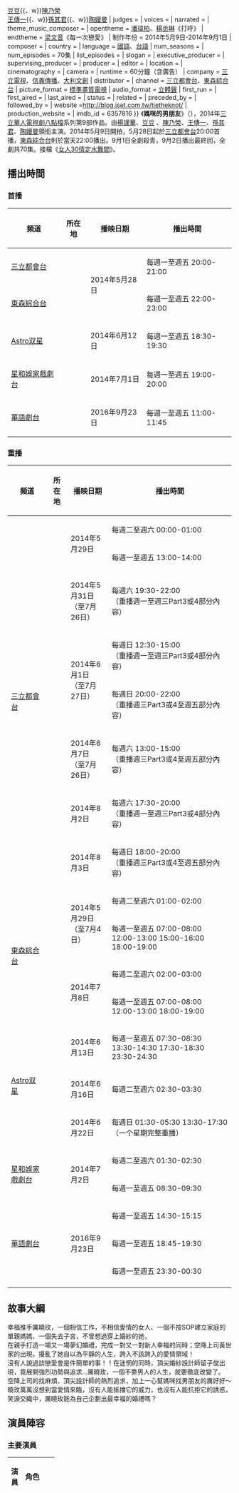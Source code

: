 {{Infobox Television
| show_name            = 媽咪的男朋友
| original_name        = ''Tie the knot''
| image                = 媽咪的男朋友.jpg
| caption              = 
| show_name_2          = 
| genre                = [[三立電視戲劇節目列表#華人電視劇|華人電視劇]]
| format               = 
| creator              = 
| developer            = 
| writer               =[[陳偑吟|陳偑吟]]、[[藍夢荷|藍夢荷]]·編劇統籌
| director             = 許珮珊
| creative_director    = 
| presenter            =   
| starring             = {{Nowrap begin}}[[楊謹華|楊謹華]]{{、w}}[https://www.facebook.com/PrettyIrene20081202 豆豆]{{、w}}[[陳乃榮|陳乃榮]]<BR>[[王傳一|王傳一]]{{、w}}[[孫其君|孫其君]]{{、w}}[[陶嫚曼|陶嫚曼]]
| judges               = 
| voices               = 
| narrated             = 
| theme_music_composer = 
| opentheme            = [[潘瑋柏|潘瑋柏]]、[[楊丞琳|楊丞琳]]《打呼》
| endtheme             = [[梁文音|梁文音]]《每一次戀愛》
| 制作年份 = 2014年5月9日-2014年9月1日
| composer             = 
| country              = {{ROC-TW}}
| language             = [[中華民國國語|國語]]、[[臺灣話|台語]]
| num_seasons          = <!-- or num_series -->
| num_episodes         = 70集
| list_episodes        =
| slogan               = 
| executive_producer   = 
| supervising_producer =
| producer             = 
| editor               = 
| location             = 
| cinematography       =
| camera               = 
| runtime              = 60分鐘（含廣告）
| company              = [[三立電視|三立電視]]、[[信義傳播|信義傳播]]、[[大利文創|大利文創]]
| distributor          = 
| channel              = [[三立都會台|三立都會台]]、[[東森綜合台|東森綜合台]]
| picture_format       = [[標準畫質電視|標準畫質電視]]
| audio_format         = [[立體聲|立體聲]]
| first_run            = {{TWN}}
| first_aired          = {{Nowrap begin}}{{start date|2014|5|28}}
| last_aired           = {{end date|2014|9|2}}
| status               = 
| related              =
| preceded_by          = 
| followed_by          = 
| website              =http://blog.iset.com.tw/tietheknot/ 
| production_website   = 
| imdb_id              = 6357816
}}
《'''媽咪的男朋友'''》（{{lang-en|'''Tie the knot'''}}），2014年[[三立電視戲劇節目列表#華人電視劇|三立華人電視劇]][[八點檔|八點檔]]系列第9部作品。由[[楊謹華|楊謹華]]、[https://www.facebook.com/PrettyIrene20081202 豆豆] {{Wayback|url=https://www.facebook.com/PrettyIrene20081202 |date=20200821043133 }}、[[陳乃榮|陳乃榮]]、[[王傳一|王傳一]]、[[孫其君|孫其君]]、[[陶嫚曼|陶嫚曼]]領銜主演。2014年5月9日開拍，5月28日起於[[三立都會台|三立都會台]]20:00首播，[[東森綜合台|東森綜合台]]則於當天22:00播出。9月1日全劇殺青，9月2日播出最終回，全劇共70集。接檔《[[女人30情定水舞間|女人30情定水舞間]]》。

== 播出時間 ==
=== 首播 ===
{| class="wikitable" style="text-align:center"
|- 
!頻道||所在地||播映日期||播出時間
|- 
|[[三立都會台|三立都會台]]||rowspan=2|{{TWN}}||rowspan=2|2014年5月28日||每週一至週五 20:00-21:00
|- 
|[[東森綜合台|東森綜合台]]||每週一至週五 22:00-23:00
|- 
|[[Astro双星|Astro双星]]||{{MAS}}||2014年6月12日||每週一至週五 18:30-19:30 
|-
|[[星和娛家戲劇台|星和娛家戲劇台]]||{{SIN}}||2014年7月1日||每週一至週五 19:00-20:00
|-
|[[華語劇台|華語劇台]]||{{HKG}}||2016年9月23日||每週一至週五 11:00-11:45
|}

=== 重播 ===
{| class="wikitable" style="text-align:center"
|- 
!頻道||所在地||播映日期||播出時間
|- 
|rowspan=8|[[三立都會台|三立都會台]]||rowspan=12|{{TWN}}||rowspan=2|2014年5月29日||每週二至週六 00:00-01:00
|- 
|每週一至週五 13:00-14:00
|- 
|2014年5月31日<br/>（至7月26日）||每週六 19:30-22:00<br/>（重播週一至週三Part3或4部分內容）
|-
|rowspan=2|2014年6月1日<br/>（至7月27日）||每週日 12:30-15:00<br/>（重播週一至週三Part3或4部分內容）
|-
|每週日 20:00-22:00<br/>（重播週三Part3或4至週五部分內容）
|-
|2014年6月7日<br/>（至7月26日）||每週六 13:00-15:00<br/>（重播週三Part3或4至週五部分內容）
|-
|2014年8月2日||每週六 17:30-20:00<br/>（重播週一至週三Part3或4部分內容）
|-
|2014年8月3日||每週日 18:00-20:00<br/>（重播週三Part3或4至週五部分內容）
|-
|rowspan=4|[[東森綜合台|東森綜合台]]||rowspan=2|2014年5月29日<br/>（至7月4日）||每週二至週六 01:00-02:00 
|- 
|每週一至週五 07:00-08:00 12:00-13:00 15:00-16:00 18:00-19:00
|- 
|rowspan=2|2014年7月8日||每週二至週六 02:00-03:00 
|- 
|每週一至週五 07:00-08:00 12:00-13:00 18:00-19:00
|- 
|rowspan=3|[[Astro双星|Astro双星]]||rowspan=3|{{MAS}}||2014年6月13日||每週一至週五 07:30-08:30 13:30-14:30 17:30-18:30 23:30-24:30 
|-
|2014年6月16日||每週二至週六 02:30-03:30 
|-
|2014年6月22日||每週日 01:30-05:30 13:30-17:30<br/>（一个星期完整重播）
|-
|rowspan=2|[[星和娛家戲劇台|星和娛家戲劇台]]||rowspan=2|{{SIN}}||rowspan=2|2014年7月2日||每週二至週六 01:30-02:30
|-
|每週一至週五 08:30-09:30
|-
|rowspan=3|[[華語劇台|華語劇台]]||rowspan=3|{{HKG}}||rowspan=3|2016年9月23日||每週一至週五 14:30-15:15
|-
|每週一至週五 18:45-19:30
|-
|每週一至週五 23:30-00:30
|-
|}

== 故事大綱 ==
幸福推手厲曉玫，一個相信工作，不相信愛情的女人、一個不按SOP建立家庭的單親媽媽、一個失去子宮，不曾想過穿上婚紗的她，<br>
在親手打造一場又一場夢幻婚禮，完成一對又一對新人幸福的同時；空降上司黃世家的出現，擾亂了她自以為平靜的人生，跨入不該跨入的愛情領域！<br>
沒有人說過談戀愛會是件簡單的事！！在迷惘的同時，頂尖婚紗設計師留子俊出現，竟展開強烈功勢與追求...厲曉玫，一個不靠男人的人生，就要徹底改變了。<br>
空降上司的找麻煩、頂尖設計師的熱烈追求，加上一心幫媽咪找男朋友的厲好好～曉玫萬萬沒想到當愛情來臨，沒有人能抵擋它的威力，也沒有人能抗拒它的誘惑，笑淚交織中，厲曉玫能為自己企劃出最幸福的婚禮嗎？

== 演員陣容 ==
=== 主要演員 ===
{|class="wikitable" width="100%" style="text-align:center;"
|- style="background:#218868;font-weight:bold;color:snow"
|width="7%"|'''演員''' || width="8%"|'''角色''' || width="46%"|'''介紹'''||width="12%"|'''登場集數'''
|-
| align="center"| [[楊謹華|楊謹華]]|| align="center"| 厲曉玫||
32歲，某集團婚禮企劃部經理（曾連續三年得獎的資深員工）。獨立、好強、自信、有主見；從不輕易讓人看見自己脆弱的一面！因從小崇拜形象良好的父親竟大搞婚外情，而對男人極度不信任。不相信愛情、又受子宮病變所苦的她，遂利用到美國進修的機會接受捐精手術，生下女兒好好。面對黃世家與留子俊的追求，因礙於身體上的缺陷，而極力隱藏對世家的好感；其實渴望父愛，在子俊幫助下打從心裡原諒了父親。意外發現與世家在幼時曾有過一面之緣；得知世家為了給自己驚喜告白而發生意外後，終鼓起勇氣表明真心。子俊的身份曝光後，為安撫情緒而帶著女兒出遊，並藉機向好好解釋了她和設計師叔叔的新關係。最後在世家的計劃下，舉行了一場令她難忘的婚禮。最後選擇世家。
| align="center"| 全劇
|-
|[https://www.facebook.com/PrettyIrene20081202 豆豆] {{Wayback|url=https://www.facebook.com/PrettyIrene20081202 |date=20200821043133 }}|| align="center"| 厲好好||
6歲，厲曉玫和留子俊的女兒，是曉玫在紐約透過捐精手術生的試管嬰兒。聰明又活潑好動，喜歡的玩具是樂高積木、愛吃的甜點是冰淇淋，畫畫比賽經常得獎且很會游泳。為了實現阿嬤的願望，一心想幫媽咪找個男朋友。在曉玫的教育下，雖明白自己是個特別的存在，仍希望能和大家一樣擁有疼愛自己的爸爸。最終實現了期盼已久的願望，和自己很喜歡的設計師叔叔成為永遠的一家人。曾有一段時間曉玫將好好託付給子俊照顧。
| align="center"|  全劇
|-
| align="center"| [[陳乃榮|陳乃榮]]|| align="center"| 黃世家<br>（Steven）||
30歲，某集團婚禮企劃部副總經理（出人意表的空降部隊）。做為「人力資源管理師」而突然空降至婚顧集團，讓員工們認為他搶了厲曉玫該有的位置，紛紛有了態度。性情外冷內熱，平⇒常總板著一張撲克臉，一副拒人千里之外貌，其實非常心軟，真遇到自己喜歡的人，會有「口嫌體正直」的反應。與曉玫是住同棟大樓、同樓層的鄰居，因家中擺設許多樂高模型，被好好稱為「樂高叔叔」。和曉玫朝夕相處下，逐漸對她產生情愫，並經留子俊幫助後，正視了自己的心意。在了解曉玫的狀況並遭其拒絕後，依然以自己的方式默默關心著她。收到好好的DNA檢測報告時，幾經猶豫仍將事實告知子俊，並向曉玫坦白。最後在親朋好友的協助下，成功向曉玫求婚，並替自己和曉玫規劃了一場充滿回憶的婚禮。
| align="center"| 全劇
|-
| align="center"| [[王傳一|王傳一]]|| align="center"| 留子俊<br>（Allan Liu）||
32歲，國際頂級婚紗設計師。對美、細節極為講究，工作上的龜毛和機車足以逼瘋所有人。家學淵源的天分和手藝，是來自做裁縫的母親，只要看到女性一眼，就能馬上設計出最適合的婚紗與款式。才華洋溢的他，個性溫柔體貼，有點孩子氣。在工作碰上瓶頸時，巧遇和已故母親有著相同理念的厲曉玫。為了找回創作靈感，而藉由各種機會接近曉玫，並試圖解開曉玫的心結，卻無法自拔的喜歡上她。追求曉玫的過程中與黃世家成為知心好友，在撞見曉玫接受世家的吻後選擇了退讓。與世家都曾在美國紐約捐精，經鑑定後確認為好好生父。自小父母早逝而渴望擁有親情，因此十分珍惜與好好相處的每一刻。最後在曉玫父母的邀請下成為厲家的一份子，並獲得了一群特別的家人。
| align="center"| 8-49,51-70
|-
| align="center"| [[孫其君|孫其君]]|| align="center"| 歐品康||
26歲，某集團婚禮企劃部專員。熱血、單純、講義氣、酷愛交友，容易為了朋友而暴衝，脾氣一上來就會被沖昏頭，而逞一時之快把小事變成難以收拾的大事。有前科，在完全找不到工作的情況下，是曉玫給他工作的機會，因此只要跟曉玫有關的事都會挺身相助。由於不服交通違規的取締而與黃世婷槓上，但在一次搶劫事件後對她改觀。為了還人情而幫世婷的忙，卻弄假成真正式交往。兩人因誤會而分手後為追回世婷，嘗試了各種方法並以真誠的心與世婷甜蜜復合。雖因世婷突然的求婚而錯愕，仍在曉玫協助下為自己重新策劃了一場求婚戲碼。後在大喜之日當天經過重重『難關』，終順利娶到世婷。
| align="center"| 1-7,10-16,19,<br>23-27,29-39,<br>41-70
|-
| align="center"| [[陶嫚曼|陶嫚曼]]|| align="center"| 黃世婷||
25歲，正義小女警，黃世家的妹妹。疾惡如仇的正義魔人，對違法之事深痛惡絕，立志成為頂尖刑警，直來直往、沒心機；同樣討厭別人拐彎抹角，有小聰明，一點就通，但不愛讀書，有點過動。做為交警在路口執勤時，偶遇交通違規的歐品康。為了推掉母親安排的相親，與品康假戲真做成為男女朋友，並訂定「男友守則」約束對方。雖因梁佳涼造成的誤解而分手，但在品康真誠的道歉下撕毀守則以示原諒。後在父母的紫銅婚慶祝會上，主動向品康求婚，並順利和他結婚。
| align="center"| 2,5-7,10,12-16,<br>19,21,23-26,<br>29-34,37-39,<br>41-44,46,48-51,<br>53-54,56-61,64,<br>66-70
|-
|}

=== 其他演員 ===
{|class="wikitable" width="100%" style="text-align:center;"
|- style="background:#218868;font-weight:bold;color:snow"
|width="7%"|'''演員''' || width="8%"|'''角色''' || width="46%"|'''介紹'''||width="12%"|'''登場集數'''
|-
| align="center"| [[狄志杰|狄志杰]]|| align="center"| 厲曉龍||
35歲，厲曉玫的哥哥，業績普通的房仲業務。忠厚老實、個性保守、做事一板一眼，對於認定的人、事、物，有時不太懂得變通，因此對女友也非常死心塌地！同事朱桂珍是他的初戀，一心想娶桂珍回家的他，雖遇上棉裡針丈母娘，對房子、車子加票子的各種要求，仍在眾人的祝福下與桂珍完婚。並經桂珍指點後，願意給父親道歉的機會。得知留子俊與好好的關係後，提醒子俊捐精者需簽署「放棄親權關係同意書」，他不該以父親的身分出現在好好面前。桂珍懷孕後，感受到了初為人父時，興奮與不安的矛盾心情。
| align="center"| 2-9,11-16,20-29,<br>33-36,39,41-42,<br>45,49,51,57,65,<br>67-68,70
|-
| align="center"| [[瑤涵沂|瑤涵沂]]|| align="center"| 朱桂珍||
29歲，房仲業務。積極、主動、反應快、細心體貼又深諳人情世故！對厲曉龍情有獨鍾。由於老實的曉龍，追求時便明白表示，他渴望能和桂珍結婚，並積極做準備，寧可省吃儉用也堅持要存下結婚基金，單純的執著讓她非常感動，也因此決定非君不嫁。儘管面對母親的刁難，她仍秉持著自己的信念，在眾人的祝福下與曉龍完婚。喜歡小孩的她，也終於嘗到初為人母的喜悅。 
| align="center"| 2-6,9,11,13,21-28,<br>31-36,39,41-42,<br>45,49,51-52,57-58,<br>67-68,70
|-

| align="center"| [[楊麗音|楊麗音]]|| align="center"| 王憶琴||
厲曉玫和厲曉龍的母親、厲好好的阿嬤，當選社區主委。心裡早已原諒因外遇而離家多年的前夫，常為自己在婚姻上的不良示範，對曉玫造成的影響而擔心。十分感謝子俊對曉玫及好好的付出，而待他視如己出；看到曉玫與子俊的發展後，很為女兒感到高興。
| align="center"| 12-19,36,57
|-
| align="center"| [[沈孟生|沈孟生]]|| align="center"| 厲成功||
厲曉玫和厲曉龍的父親、厲好好的「小木偶爺爺」，曾因外遇對曉玫造成極大的傷害。 意外受傷後在曉玫家療養期間，由於留子俊的間接幫助，透過好好慢慢拉近了與曉玫之間的距離。看到曉龍因當爸而煩惱，和兒子分享起自己曾初為人父的爸爸經。
| align="center"| 13-20,36,57,66
|-
| align="center"| [[陳志強_(藝人)|陳志強]]|| align="center"| 馬兩傳||
某集團婚禮企劃部專員，和歐品康是情義相挺的好兄弟。一直不求回報的喜歡著尤芷琳，得知芷琳是富家千金後十分震驚。為了展現對芷琳的真心，而努力完成芷琳父親的考驗。兩人公證結婚後，因芷琳將夢想託付給自己保管，而成為某婚顧集團的「榮譽馬董事」。
| align="center"| 1-7,11-12,16-17,<br>22-30,33-39,41-43,<br>46-48,51-70
|-
| align="center"| [[劉宇菁|劉宇菁]]|| align="center"| 尤芷琳||
某集團婚禮企劃部專員，是留子俊的大粉絲。家世背景顯赫，為了接管家族企業而離職。對於馬兩傳的追求，在明白他無論受到任何屈辱也不放棄的心意後，決定接受兩傳。並放棄夢想中的婚禮，選擇和兩傳公證結婚。後為保有這份夢想，而成為某婚顧集團的新股東。
| align="center"| 1-6,8,10-11,13,17,<br>22-30,33-37,39,<br>43,45,47-48,<br>51-55,57-63,65-70
|-
| align="center"| [[曾威菱|曾威菱]]|| align="center"| 謝雅妃||
某集團婚禮企劃部專員。甜美可愛且人緣廣泛，常從管理部聽來一些人事異動的八卦。看到周遭的朋友們，都找到了各自的另一半而十分羨慕。
| align="center"| 1-6,10-11,17,22-24,<br>26-27,29,33,35,37,<br>39,43,47-48,51-54,<br>56-60,62,64,66-70
|-
| align="center"| [[張艾亞|張艾亞]]|| align="center"| 梁佳涼||
黃世婷的國中同學，某婚顧集團新進的櫃檯接待人員。用計介入世婷與品康之間，並於兩人分手後有意追求品康，但被拒絕。後來與世婷做了斷，並主動向品康道歉。
| align="center"| 29-33,36-39,<br>41,43-45,50
|-
| align="center"| [[沈海蓉|-{沈}-海蓉]]|| align="center"| 宋金玉||
朱桂珍的母親，對於曉龍作為女婿的標準百般苛求。實為捨不得女兒出嫁，於曉龍及桂珍婚後要求兩人與自己同住，以證明自己不但沒失去女兒，反而多一個兒子。
| align="center"| 4-5,11,13,20-23,<br>25,34-36,39,<br>41-42,45,49,68
|-
| align="center"| [[張佩華|張佩華]]|| align="center"| 黃鴻元||
黃世家和黃世婷的父親、厲曉龍大學時的文學教授。個性溫和，受不了退休後每天面對妻子的碎唸，而希望兒子能常回家。為了給妻子驚喜，瞞著家人找曉玫替自己承辦結婚週年慶。
| align="center"| 9,10,12,25-26,<br>43-44,47,50,<br>54-58,60-61,66,70
|-
| align="center"| [[林秀君|林秀君]]|| align="center"| 林翠霞||
黃世家和黃世婷的母親，性格嘮叨，希望子女能盡快找到終身伴侶。
| align="center"| 12,14,19,25,43,<br>47,50,52,56-59,<br>61,66,69-70
|-
| align="center"| [[周曉涵|周曉涵]]|| align="center"| Rima||
27歲，黃世家的學妹，喜歡黃世家，從紐約回國找世家幫忙企劃未來的婚禮，想在27歲以前結婚，計畫用半年的時間追到世家。
| align="center"| 46-56,59-60,<br>65,69,70
|-
|}

=== 客串演出 ===
{|class="wikitable" width="100%" style="text-align:center;"
|- style="background:#218868;font-weight:bold;color:snow"
|width="7%"|'''演員''' || width="8%"|'''角色''' || width="46%"|'''介紹'''||width="12%"|'''登場集數'''
|-
| align="center"| [[管謹宗|管謹宗]]|| align="center"| 總經理||
某集團婚禮企劃部總經理。
| align="center"| 1
|-
| align="center"| [[茵芙|茵芙]]|| align="center"| 吳倩玟||
電視台的人氣主播，鎮東的未婚妻。渴望自在生活，不願受婚姻的束縛。
| align="center"| 5-7
|-
| align="center"| [[韓宜邦|韓宜邦]]<br>（Junior）|| align="center"| 方鎮東||
倩玟的未婚夫，黃世家的朋友。是個富豪，對未婚妻疼愛有加，卻不自覺造成對方的壓力。
| align="center"| 6-7
|-
| align="center"| [[高振鵬|高振鵬]]|| align="center"| 麵店爺爺||
留子俊從小認識，如親人般的老爺爺，總是適時的給予子俊安慰與提醒。
| align="center"| 7-8,12,34,<br>45,64,66
|-
| align="center"| [[韓琳|韓琳]]|| align="center"| 金茶包||
有過三次落跑新郎記錄，對馬兩傳情有獨鍾的VIP。在曉玫與世家的企劃下，藉由替愛犬辦寵物婚禮，圓了自己走紅毯的夢。
| align="center"| 17,23,37
|-
| align="center"| [[黃甄妮|黃甄妮]]|| align="center"| 湯湯||
小鎮上的雜貨店女神，罹患胰臟癌末期。
| align="center"| 17-20
|-
| align="center"| [[廖峻|廖峻]]|| align="center"| 湯爸||
湯湯的爸爸，雖為女兒生病感到憂心，仍陪著她完成父女間的承諾。
| align="center"| 18-20
|-
| align="center"| [[李傳恩|李傳恩]]|| align="center"| 李恩恩||
路上騎擋車的厚底鞋賊。
| align="center"| 46
|-
 | align="center"| [[武雄|武雄]]|| align="center"| 尤父||
尤芷琳的父親。某集團大老闆，準備退休而打算將事業交給女兒管理。見過馬兩傳後，認為其浮誇的性格無法做大生意，而反對芷琳和兩傳交往。但見女兒心意已決，只好答應其任性的要求。
| align="center"| 61,63,65,67
|-
| align="center"| [[謝其文|謝其文]]|| align="center"| 牧師||
世婷和品康的證婚牧師。
| align="center"| 69
|-
| align="center"| [[高麗虹|高麗虹]]|| align="center"| 歐母||
歐品康的母親。
| align="center"| 69
|-
|}

== 收視率 ==
{| class="wikitable collapsible collapsed" style="width:100%;text-align:center"
|-style="text-align:center;"
! colspan="8" style="text-align:center" | 臺灣《三立都會台》每日首播收視率列表
|-
!width="15%"|播映日期||width="5%"|集數||width="7%"|收視率（僅有線）||width="7%"|收視率（含無線）||width="8%"|收視排名（含無線）||width="13%"|當週平均收視率（含無線）||width="15%"|當週八點檔平均收視率（含無線）排名||備註
|-
|- align="center"
|2014年5月28日|| 1 ||1.60  ||1.32 || ||rowspan=3|   '''1.32 '''   ||rowspan=3 align="left"|'''5 '''  <br>龍飛鳳舞:4.82<br>世間情:3.8<br>女人30情定水舞間:2.29<br>雨後驕陽：1.75||週一至週五晚上八點首播（收視總人口100.7萬）
|- align="center"
|2014年5月29日|| 2 || |||| || 
|- align="center"
|2014年5月30日|| 3 ||   || || ||
|- align="center"
|2014年6月2日|| 4 ||   || || ||rowspan=5|'''1.28 '''     ||rowspan=5 align="left"|''' 4 '''<br>龍飛鳳舞:4.8<br>世間情:3.82<br>雨後驕陽:2.07||
|- align="center"
|2014年6月3日|| 5 ||   || || ||
|- align="center"
|2014年6月4日|| 6 ||   || || || 
|- align="center"
|2014年6月5日|| 7 ||1.78   ||1.46 || ||
|- align="center"
|2014年6月6日|| 8 ||   || || ||
|- align="center"
|2014年6月9日|| 9 ||   || || ||rowspan=5|'''1.35 '''     ||rowspan=5 align="left"|''' 4 '''<br>龍飛鳳舞:5.09<br>世間情:3.78<br>雨後驕陽:2.06 ||
|- align="center"
|2014年6月10日|| 10 ||   || || ||
|- align="center"
|2014年6月11日|| 11 ||   || || || 
|- align="center"
|2014年6月12日|| 12 ||   || || ||
|- align="center"
|2014年6月13日|| 13 || 1.48  || || ||
|- align="center"
|2014年6月16日|| 14 ||   || || ||rowspan=5|'''1.25 '''    ||rowspan=5 align="left"|''' 4 '''<br>龍飛鳳舞:4.8<br>世間情:3.64<br>雨後驕陽:2.08||
|- align="center"
|2014年6月17日|| 15 ||   || || ||
|- align="center"
|2014年6月18日|| 16 ||   || || || 
|- align="center"
|2014年6月19日|| 17 ||   || || ||
|- align="center"
|2014年6月20日|| 18 ||   || || ||
|- align="center"
|2014年6月23日|| 19 ||   || || ||rowspan=5|'''1.24 '''     ||rowspan=5 align="left"|'''4 ''' <br>龍飛鳳舞:4.95<br>世間情:3.53<br>雨後驕陽:2.13||
|- align="center"
|2014年6月24日|| 20 ||   || || ||
|- align="center"
|2014年6月25日|| 21 ||   || || || 
|- align="center"
|2014年6月26日|| 22 ||   || || ||
|- align="center"
|2014年6月27日|| 23 ||   || || ||
|- align="center"
|2014年6月30日|| 24 ||   || || ||rowspan=5|'''1.29 '''    ||rowspan=5 align="left"|'''4 ''' <br>龍飛鳳舞:4.93<br>世間情:3.61<br>雨後驕陽:2.15||
|- align="center"
|2014年7月1日|| 25 ||   || || ||
|- align="center"
|2014年7月2日|| 26 ||   || || || 
|- align="center"
|2014年7月3日|| 27 ||   || || ||
|- align="center"
|2014年7月4日|| 28 ||   || || ||
|- align="center"
|2014年7月7日|| 29 ||   || || ||rowspan=5|'''1.2'''    ||rowspan=5 align="left"|''' 4 ''' <br>龍飛鳳舞:4.74<br>世間情:4.01<br>雨後驕陽:2.2||
|- align="center"
|2014年7月8日|| 30 ||   || || ||
|- align="center"
|2014年7月9日|| 31 ||   || || || 
|- align="center"
|2014年7月10日|| 32 ||   || || ||
|- align="center"
|2014年7月11日|| 33 ||   || || ||
|- align="center"
|2014年7月14日|| 34 ||   || || ||rowspan=5|'''1.13'''    ||rowspan=5 align="left"|''' 4 ''' <br>龍飛鳳舞:5.0<br>世間情:3.52<br>雨後驕陽:2.44||
|- align="center"
|2014年7月15日|| 35 ||   || || ||
|- align="center"
|2014年7月16日|| 36 ||   || || || 
|- align="center"
|2014年7月17日|| 37 ||   || || ||
|- align="center"
|2014年7月18日|| 38 ||   || || ||
|- align="center"
|2014年7月21日|| 39 ||   || || ||rowspan=5|''' 1.2'''    ||rowspan=5 align="left"|'''4 '''<br>龍飛鳳舞:5.11<br>世間情:3.99<br>雨後驕陽:2.87  ||
|- align="center"
|2014年7月22日|| 40 ||   || || ||
|- align="center"
|2014年7月23日|| 41 ||   || || || 
|- align="center"
|2014年7月24日|| 42 ||   || || ||
|- align="center"
|2014年7月25日|| 43 ||   || || ||
|- align="center"
|2014年7月28日|| 44 ||   || || ||rowspan=5|<span style="color:blue;">'''1.06 '''</span>  ||rowspan=5 align="left"|''' 5 '''<br>龍飛鳳舞:5.02<br>世間情:3.66<br>雨後驕陽:3.26<br>艋舺的女人:1.51 ||
|- align="center"
|2014年7月29日|| 45 ||   || || ||
|- align="center"
|2014年7月30日|| 46 ||   || || || 
|- align="center"
|2014年7月31日|| 47 ||   || || ||
|- align="center"
|2014年8月1日|| 48 ||   || || ||
|- align="center"
|2014年8月4日|| 49 ||   || ||  ||rowspan=5|<span style="color:blue;">'''1.06 '''</span> ||rowspan=5 align="left"|'''4 '''<br>龍飛鳳舞:4.99<br>世間情:3.77<br>艋舺的女人:1.61  ||
|- align="center"
|2014年8月5日|| 50 ||   || || ||
|- align="center"
|2014年8月6日|| 51 ||   || || || 
|- align="center"
|2014年8月7日|| 52 ||   || || ||
|- align="center"
|2014年8月8日|| 53 ||   || || ||
|- align="center"
|2014年8月11日|| 54 ||   || || ||rowspan=5|'''1.11'''    ||rowspan=5 align="left"|'''4 '''<br>龍飛鳳舞:5.04<br>世間情:4.29<br>艋舺的女人:1.89    ||
|- align="center"
|2014年8月12日|| 55 ||   || || ||
|- align="center"
|2014年8月13日|| 56 ||   || || || 
|- align="center"
|2014年8月14日|| 57 ||   || || ||
|- align="center"
|2014年8月15日|| 58 ||   || || ||
|- align="center"
|2014年8月18日|| 59 ||   || || ||rowspan=5|'''1.32'''   ||rowspan=5 align="left"|'''4'''<br>龍飛鳳舞:5.07<br>世間情:4.29<br>艋舺的女人:1.85       ||
|- align="center"
|2014年8月19日|| 60 ||1.57   || || ||
|- align="center"
|2014年8月20日|| 61 ||   || || || 
|- align="center"
|2014年8月21日|| 62 ||   || || ||
|- align="center"
|2014年8月22日|| 63 ||   || || ||
|- align="center"
|2014年8月25日|| 64 ||   || || ||rowspan=5|'''1.18'''  ||rowspan=5 align="left"|'''4'''<br>世間情:4.62<br>龍飛鳳舞:4.55<br>艋舺的女人:1.74       ||
|- align="center"
|2014年8月26日|| 65 ||   || || ||
|- align="center"
|2014年8月27日|| 66 ||   || || || 
|- align="center"
|2014年8月28日|| 67 ||   || || ||
|- align="center"
|2014年8月29日|| 68 ||   || || ||
|- align="center"
|2014年9月1日|| 69 ||   || || ||rowspan=2|<span style="color:red;">'''1.43'''</span> ||rowspan=2 align="left"|'''4'''<br>龍飛鳳舞:4.5<br>世間情:4.44<br>艋舺的女人:1.66   ||
|- align="center"
|2014年9月2日|| 70 ||   || ||  ||幸福婚禮最終回
|- align="center"
! colspan=2 | 收視平均 || || || ||| 1.22 || ||
|- align="center"
|}
{{hideF}}
* <small>同時段節目：
** [[三立台灣台|三立台灣台]]《[[世間情|世間情]]》
** [[民視無線台|民視]]《[[龍飛鳳舞_(電視劇)|龍飛鳳舞]]》
** [[台視主頻|台視]]：
*** 週一～週五《[[雨後驕陽|雨後驕陽]]／[[艋舺的女人|艋舺的女人]]》
*** 週一～週四《[[雨後驕陽|雨後驕陽]]》
*** 週五《[[金牌麥克風|金牌麥克風]]》
** [[中視數位台|中視]]《[[月亮上的幸福|月亮上的幸福]]／[[金玉良缘|金玉良缘]]》
** [[華視主頻|華視]]：
*** 週一～週五《[[天下第一味|天下第一味]]》
*** 週一～週四《[[天下第一味|天下第一味]]》
*** 週五《[[綜藝王見王|周五王見王]]》
** [[大愛衛星電視|大愛]]《[[幸福魔法師_(大愛劇場)|幸福魔法師]]／[[頂坡角上的家|頂坡角上的家]]／[[情牽萬里|情牽萬里]]》
* 由[[AGB尼爾森|AGB尼爾森]]調查，調查範圍是四歲以上收看電視之觀眾。
* 資料來源：[https://web.archive.org/web/20130126000000/http://showbiz.chinatimes.com/2009Cti/Channel/Showbiz/showbiz-rank/0%2C5137%2Ctv%2C00.html 中時娛樂]</small>

== 電視劇歌曲 ==
{|class="wikitable" width="100%" style="text-align:center;"
|- style="background:#218868;font-weight:bold;color:snow"
|style="width:10%"|'''曲別'''||style="width:15%"|'''歌名'''||style="width:10%"|'''演唱者''' ||style="width:12%"|'''作詞''' ||style="width:12%"|'''作曲''' 
|-
|片頭曲|| 打呼 || [[潘瑋柏|潘瑋柏]]、[[楊丞琳|楊丞琳]] || 潘瑋柏 || 潘瑋柏  
|-
|片尾曲|| 每一次戀愛 || [[梁文音|梁文音]] || 林夕 || 陳韋伶
|-
|rowspan=5|插曲|| 碰碰 || rowspan=2|[[王心凌|王心凌]] || 管啟源 ||  Paul Drew、Greig Watts、Pete Barringer、Christopher Wortley
|-
| 說不出的味道 || 陳啟樂、吳易緯 || 陳啟樂
|-
| 忘記擁抱 || rowspan=2|[[潘瑋柏|潘瑋柏]] || 葛大為、張簡君偉 || 張簡君偉
|-
| 專屬於你 || 李念和、潘瑋柏 ||潘瑋柏
|-
| 說愛你以後 || [[陳乃榮|陳乃榮]] || 陳樂融 || 陳乃榮
|-
|}

== 奬項 ==
{| class="wikitable" style="width:100%;text-align:center"
|-style="text-align:center;"
! colspan="4" style="text-align:center" | 入圍[[華劇大賞|2014華劇大賞]]獎項列表
|-
|width="20%"|'''獎項'''||width="40%"|'''提名者'''||width="15%"|'''結果'''
|-align=center
|最佳師奶殺手獎 || [[張佩華|張佩華]](本劇飾演:黃鴻元) ||{{Nominated}}
|-align=center
|最佳女演員獎 ||[[楊謹華|楊謹華]](本劇飾演:厲曉玫)||{{Nominated}}
|-align=center
|觀眾票選最受歡迎戲劇獎 || 《媽咪的男朋友》 ||{{Nominated}}
|-
|}

== 製作團隊 ==
* 導演：許珮珊
* 監製：劉秋平
* 專案製作人：胡芝綺
* 助理監製：李芳瑩、郭宇承
* 製作人：方孝仁、謝益勝
* 編劇統籌：
** 陳佩吟（第2-32集）
** 陳佩吟、鄒湘秦（第33-53集）
** 陳佩吟、藍夢荷（第54-70集）
* 編劇：
** 陳佩吟、鄭涵文、黃永芳、吳香穎（第1集）
** 鄭涵文、黃永芳、吳香穎（第2-19集、第33-70集）
** 鄭涵文、黃永芳、吳香穎、楊碧鳳（第20-32集）
* 製作公司：三立電視、信義傳播、大利文創
* 冠名贊助單位：[[雅聞|雅聞]] & [[倍優|倍優]]

== 參考資料 ==
{{reflist}}

== 外部連結 ==
*{{official|http://blog.iset.com.tw/tietheknot/}}－三立
*{{official|http://blog.ebc.net.tw/apps/tietheknot/}}－東森{{dead link|date=2017年12月 |bot=InternetArchiveBot |fix-attempted=yes }}
*{{facebook|settietheknot}}

== 作品的變遷 ==
{{電視節目的變遷
|電視台= {{TWN}} [[三立都會台|三立都會台]]
|播放檔次= 每週一至週五 20:00 - 21:00
|節目名稱= 媽咪的男朋友<br/>（2014年5月28日－2014年9月2日）
|上一節目= [[女人30情定水舞間|女人30情定水舞間]]<br/>（2014年2月11日－2014年5月27日）
|下一節目= [[幸福兌換券|幸福兌換券]]<br/>（2014年9月3日－2014年12月15日）
}}
{{電視節目的變遷
|電視台= {{TWN}} [[東森綜合台|東森綜合台]]
|播放檔次= 每週一至週五 22:00 - 23:00
|節目名稱= 媽咪的男朋友<br/>（2014年5月28日－2014年9月2日）
|上一節目= [[女人30情定水舞間|女人30情定水舞間]]<br/>（2014年2月11日－2014年5月27日）
|下一節目= [[幸福兌換券|幸福兌換券]]<br/>（2014年9月3日－2014年12月15日）
}}
{{電視節目的變遷	
|電視台= {{MYS}} [[Astro双星|Astro双星]]
|播放檔次= 每週一至週五 18:30 - 19:30
|節目名稱= 媽咪的男朋友<br/>（2014年6月12日－2014年9月17日）
|上一節目= [[女人30情定水舞間|女人30情定水舞間]]<br/>（2014年2月26日－2014年6月11日）
|下一節目= [[幸福兌換券|幸福兌換券]]<br/>（2014年9月18日－2014年11月17日）
}}
{{電視節目的變遷
|電視台= {{SIN}} [[星和娱家戏剧台|星和娱家戏剧台]]
|播放檔次= 每週一至週五 19:00 - 20:00
|節目名稱= 媽咪的男朋友<br/>（2014年7月1日－2014年10月6日）
|上一節目= [[女人30情定水舞間|女人30情定水舞間]]<br/>（2014年3月17日－2014年6月30日）
|下一節目= [[幸福兌換券|幸福兌換券]]<br/>（2014年10月7日－2015年1月16日）
}}
{{電視節目的變遷
|電視台= {{HKG}} [[無綫網絡電視|無綫網絡電視]][[華語劇台|華語劇台]]
|播放檔次= 星期一至五 11:00 - 11:45、14:30 - 15:15、18:45 - 19:30及23:30 - 00:30
|節目名稱= 媽咪的男朋友<br/>（2016年9月23日－2016年12月29日）
|上一節目= [[金大花的華麗冒險|金大花的華麗冒險]]<br/>（2016年8月10日－2016年9月22日）
|下一節目= [[離婚律師|離婚律師]]<br/>（2016年12月30日－2017年3月3日）
}}
{{三立電視戲劇}}
{{2016年香港播出之台劇}}
{{DEFAULTSORT:Ma媽}}
[[Category:台灣偶像劇|Category:台灣偶像劇]]
[[Category:2014年台灣電視劇集|Category:2014年台灣電視劇集]]
[[Category:中文連續劇|Category:中文連續劇]]
[[Category:三立都會台戲劇節目|Category:三立都會台戲劇節目]]
[[Category:華人電視劇|八Ma]]
[[Category:東森電視劇|Category:東森電視劇]]
[[Category:育兒題材作品|Category:育兒題材作品]]
[[Category:無綫電視外購劇集|Category:無綫電視外購劇集]]